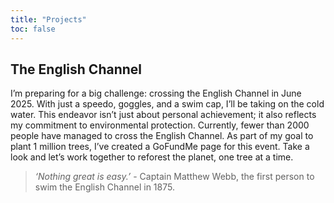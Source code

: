 ```yaml
---
title: "Projects"
toc: false
---
```


## The English Channel

I'm preparing for a big challenge: crossing the English Channel in June 2025. With just a speedo, goggles, and a swim cap, I'll be taking on the cold water. This endeavor isn't just about personal achievement; it also reflects my commitment to environmental protection. Currently, fewer than 2000 people have managed to cross the English Channel. As part of my goal to plant 1 million trees, I've created a GoFundMe page for this event. Take a look and let's work together to reforest the planet, one tree at a time.

> *'Nothing great is easy.'* - Captain Matthew Webb, the first person to swim the English Channel in 1875.
